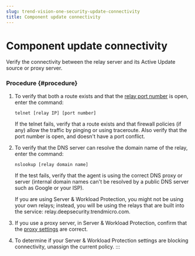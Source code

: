 ```yaml
---
slug: trend-vision-one-security-update-connectivity
title: Component update connectivity
---
```

# Component update connectivity

Verify the connectivity between the relay server and its Active Update source or proxy server.

### Procedure {#procedure}

1.  To verify that both a route exists and that the [relay port number](swp-port-numbers.mdx) is open, enter the command:

    `telnet [relay IP] [port number]`

    If the telnet fails, verify that a route exists and that firewall policies (if any) allow the traffic by pinging or using traceroute. Also verify that the port number is open, and doesn't have a port conflict.

2.  To verify that the DNS server can resolve the domain name of the relay, enter the command:

    `nslookup [relay domain name]`

    If the test fails, verify that the agent is using the correct DNS proxy or server (internal domain names can't be resolved by a public DNS server such as Google or your ISP).

    If you are using Server & Workload Protection, you might not be using your own relays; instead, you will be using the relays that are built into the service: relay.deepsecurity.trendmicro.com.

3.  If you use a proxy server, in Server & Workload Protection, confirm that the [proxy settings](configure-proxies-server-workload.mdx) are correct.

4.  To determine if your Server & Workload Protection settings are blocking connectivity, unassign the current policy.
:::
